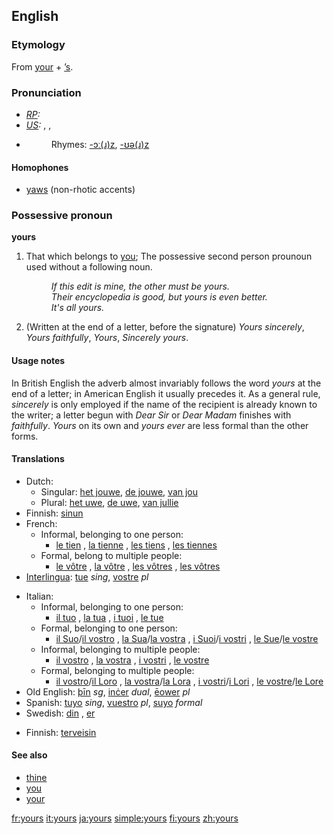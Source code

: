 ==English==

===Etymology===
From [[your]] + [[’s]].

===Pronunciation===
* ''[[RP]]:'' {{IPA|jɔːz}}
* ''[[US]]:'' {{AHD|yôrz}}, {{IPA|/jɔːɹz/}}, {{SAMPA|/jO:rz/}}
* {{audio|en-us-yours.ogg|Audio (US)}}
*:Rhymes: [[Rhymes:English:-ɔː(ɹ)z|-ɔː(ɹ)z]], [[Rhymes:English:-ʊə(ɹ)z|-ʊə(ɹ)z]]

====Homophones====
*[[yaws]] (non-rhotic accents)

===Possessive pronoun===
'''yours'''

# That which belongs to [[you]]; The possessive second person prounoun used without a following noun.
#:''If this edit is mine, the other must be yours.'' 
#:''Their encyclopedia is good, but yours is even better.''
#:''It's all yours.''
#(Written at the end of a letter, before the signature) ''Yours sincerely'', ''Yours faithfully'', ''Yours'', ''Sincerely yours''.  

====Usage notes====
In British English the adverb almost invariably follows the word ''yours'' at the end of a letter; in American English it usually precedes it.  As a general rule, ''sincerely'' is only employed if the name of the recipient is already known to the writer; a letter begun with ''Dear Sir'' or ''Dear Madam'' finishes with ''faithfully''.  ''Yours'' on its own and ''yours ever'' are less formal than the other forms.

====Translations====
{{trans-top|Possesive pronoun}}
*Dutch: 
**Singular: [[het jouwe]], [[de jouwe]], [[van jou]]
**Plural: [[het uwe]], [[de uwe]], [[van jullie]]
*Finnish: [[sinun]]
*French:
**Informal, belonging to one person: 
*** [[le tien]] {{m}}, [[la tienne]] {{f}}, [[les tiens]] {{m}} {{p}}, [[les tiennes]] {{f}} {{p}}
**Formal, belong to multiple people:
*** [[le vôtre]] {{m}}, [[la vôtre]] {{f}}, [[les vôtres]] {{m}} {{p}}, [[les vôtres]] {{f}} {{p}}
*[[Interlingua]]: [[tue]] ''sing'', [[vostre]] ''pl''
{{trans-mid}}
*Italian:
**Informal, belonging to one person:
*** [[il tuo]] {{m}}, [[la tua]] {{f}}, [[i tuoi]] {{m}} {{p}}, [[le tue]] {{f}} {{p}}
**Formal, belonging to one person:
*** [[il Suo]]/[[il vostro]] {{m}}, [[la Sua]]/[[la vostra]] {{f}}, [[i Suoi]]/[[i vostri]] {{m}} {{p}}, [[le Sue]]/[[le vostre]] {{f}} {{p}}
**Informal, belonging to multiple people:
*** [[il vostro]] {{m}}, [[la vostra]] {{f}}, [[i vostri]] {{m}} {{p}}, [[le vostre]] {{f}} {{p}}
**Formal, belonging to multiple people:
***[[il vostro]]/[[il Loro]] {{m}}, [[la vostra]]/[[la Lora]] {{f}}, [[i vostri]]/[[i Lori]] {{m}} {{p}}, [[le vostre]]/[[le Lore]] {{f}} {{p}}
*Old English: [[þin|þīn]] ''sg'', [[incer|inċer]] ''dual'', [[eower|ēower]] ''pl''
*Spanish: [[tuyo]] ''sing'', [[vuestro]] ''pl'', [[suyo]] ''formal''
*Swedish: [[din]] {{s}}, [[er]] {{p}}
{{trans-bottom}}

{{trans-top|Sincerely}}
* Finnish: [[terveisin]]
{{trans-mid}}
{{trans-bottom}}

====See also====
*[[thine]]
*[[you]]
*[[your]]

[[fr:yours]]
[[it:yours]]
[[ja:yours]]
[[simple:yours]]
[[fi:yours]]
[[zh:yours]]